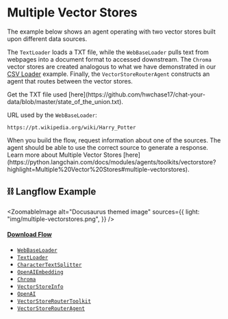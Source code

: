 
# Multiple Vector Stores

The example below shows an agent operating with two vector stores built upon different data sources.

The `TextLoader` loads a TXT file, while the `WebBaseLoader` pulls text from webpages into a document format to accessed downstream. The `Chroma` vector stores are created analogous to what we have demonstrated in our [CSV Loader](/examples/csv-loader.mdx) example. Finally, the `VectorStoreRouterAgent` constructs an agent that routes between the vector stores.

<Admonition type="info">
  Get the TXT file used
  [here](https://github.com/hwchase17/chat-your-data/blob/master/state_of_the_union.txt).
</Admonition>

URL used by the `WebBaseLoader`:

```text
https://pt.wikipedia.org/wiki/Harry_Potter
```

<Admonition type="tip">
  When you build the flow, request information about one of the sources. The
  agent should be able to use the correct source to generate a response.
</Admonition>

<Admonition type="info">
  Learn more about Multiple Vector Stores
  [here](https://python.langchain.com/docs/modules/agents/toolkits/vectorstore?highlight=Multiple%20Vector%20Stores#multiple-vectorstores).
</Admonition>

## ⛓️ Langflow Example


<ZoomableImage
  alt="Docusaurus themed image"
  sources={{
    light: "img/multiple-vectorstores.png",
  }}
/>

#### <a target="\_blank" href="json_files/Multiple_Vector_Stores.json" download>Download Flow</a>

<Admonition type="note" title="LangChain Components 🦜🔗">

- [`WebBaseLoader`](https://python.langchain.com/docs/modules/data_connection/document_loaders/integrations/web_base)
- [`TextLoader`](https://python.langchain.com/docs/modules/data_connection/document_loaders/integrations/unstructured_file)
- [`CharacterTextSplitter`](https://python.langchain.com/docs/modules/data_connection/document_transformers/text_splitters/character_text_splitter)
- [`OpenAIEmbedding`](https://python.langchain.com/docs/modules/data_connection/text_embedding/integrations/openai)
- [`Chroma`](https://python.langchain.com/docs/modules/data_connection/vectorstores/integrations/chroma)
- [`VectorStoreInfo`](https://python.langchain.com/docs/modules/data_connection/vectorstores/)
- [`OpenAI`](https://python.langchain.com/docs/modules/model_io/models/llms/integrations/openai)
- [`VectorStoreRouterToolkit`](https://python.langchain.com/docs/modules/agents/toolkits/vectorstore)
- [`VectorStoreRouterAgent`](https://python.langchain.com/docs/modules/agents/toolkits/vectorstore)

</Admonition>
